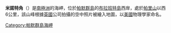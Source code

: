 '''米諾特角'''（{{lang-en|Minot Point}}）是[[南極洲|南極洲]]的海岬，位於[[帕默群島|帕默群島]]的[[布拉班特島|布拉班特島]]西岸，處於[[帕里山|帕里山]]以西6公里，該山峰根據[[英國|英國]]公司拍攝的空中照片被繪入地圖，以[[美國|美國]]物理學家命名。

{{coord|64|16|S|62|31|W|display=title}}

{{DEFAULTSORT:Minot Point}}
[[Category:帕默群島海岬|Category:帕默群島海岬]]


{{PalmerArchipelago-geo-stub}}